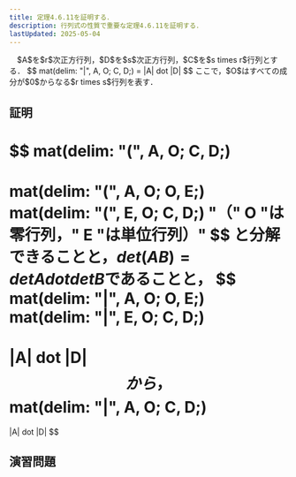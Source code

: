 ```yaml
---
title: 定理4.6.11を証明する．
description: 行列式の性質で重要な定理4.6.11を証明する．
lastUpdated: 2025-05-04
---
```



<Card title="定理4.6.11">
　$A$を$r$次正方行列，$D$を$s$次正方行列，$C$を$s times r$行列とする．
$$
mat(delim: "|", A, O;
C, D;)
=
|A| dot |D|
$$
ここで，$O$はすべての成分が$0$からなる$r times s$行列を表す．
</Card>

## 証明
$$
mat(delim: "(", A, O;
C, D;)
=
mat(delim: "(", A, O;
O, E;)
mat(delim: "(", E, O;
C, D;)
"（" O "は零行列，" E "は単位行列）"
$$
と分解できることと，$d e t(A B) = d e t A dot d e t B$であることと，
$$
mat(delim: "|", A, O;
O, E;)
mat(delim: "|", E, O;
C, D;)
=
|A| dot |D|
$$
から，
$$
mat(delim: "|", A, O;
C, D;)
=
|A| dot |D|
$$

## 演習問題
<LinkCard title="章末問題9(1)" href="/linear_algebra_kawakubo/0095_p107_ex9-1/" />
<LinkCard title="章末問題9(2)" href="/linear_algebra_kawakubo/0096_p107_ex9-2/" />
